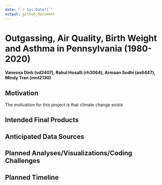 ```yaml
---
date: "`r Sys.Date()`"
output: github_document
---
```


# Outgassing, Air Quality, Birth Weight and Asthma in Pennsylvania (1980-2020)

####  Vanessa Dinh (vd2407), Rahul Hosalli (rh3064), Armaan Sodhi (as6447), Mindy Tran (mnt2130)

## Motivation
The motivation for this project is that climate change exists

## Intended Final Products

## Anticipated Data Sources

## Planned Analyses/Visualizations/Coding Challenges

## Planned Timeline
